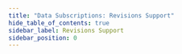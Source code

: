 ```yaml
---
title: "Data Subscriptions: Revisions Support"
hide_table_of_contents: true
sidebar_label: Revisions Support
sidebar_position: 0
---
```





<LanguageSwitcher supportedLanguages={supportedLanguages} />

<LanguageContent language="csharp">
   <SubscriptionWithRevisioningCsharp />
</LanguageContent>

<LanguageContent language="java">
   <SubscriptionWithRevisioningJava />
</LanguageContent>


<!---
### Data Subscriptions:
- [What are Data Subscriptions](../../../client-api/data-subscriptions/what-are-data-subscriptions)
- [How to Create a Data Subscription](../../../client-api/data-subscriptions/creation/how-to-create-data-subscription)
- [How to Consume a Data Subscription](../../../client-api/data-subscriptions/consumption/how-to-consume-data-subscription)

### Session:
- [What are Revisions](../../../client-api/session/revisions/what-are-revisions)

### Server:
- [Revisions](../../../server/extensions/revisions)

### Knowledge Base:
- [JavaScript Engine](../../../server/kb/javascript-engine)


-->